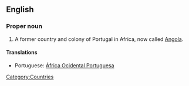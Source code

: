 ==English==
{{wikipedia}}
===Proper noun===
{{en-proper noun|sg=[[Portuguese]] [[West]] [[Africa]]}}

# A former country and colony of Portugal in Africa, now called [[Angola]].

====Translations====
*Portuguese: [[África Ocidental Portuguesa]]
[[Category:Countries]]